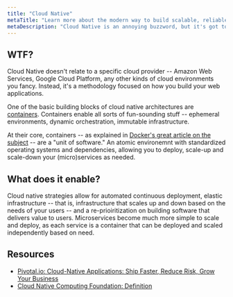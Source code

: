 ```yaml
---
title: "Cloud Native"
metaTitle: "Learn more about the modern way to build scalable, reliable software"
metaDescription: "Cloud Native is an annoying buzzword, but it's got tons of benefits -- read more."
---
```


## WTF?

Cloud Native doesn't relate to a specific cloud provider -- Amazon Web Services, Google Cloud Platform, any other kinds of cloud environments you fancy. Instead, it's a methodology focused on how you build your web applications.

<!-- make a link here -->

One of the basic building blocks of cloud native architectures are [containers](cloud-native/containers "Learn more about containers here"). Containers enable all sorts of fun-sounding stuff -- ephemeral environments, dynamic orchestration, immutable infrastructure.

At their core, containers -- as explained in [Docker's great article on the subject](https://www.docker.com/resources/what-container "Docker.com article explaining what a container is") -- are a "unit of software." An atomic environemnt with standardized operating systems and dependencies, allowing you to deploy, scale-up and scale-down your (micro)services as needed.

## What does it enable?

Cloud native strategies allow for automated continuous deployment, elastic infrastructure -- that is, infrastructure that scales up and down based on the needs of your users -- and a re-prioiritization on building software that delivers value to users. Microservices become much more simple to scale and deploy, as each service is a container that can be deployed and scaled independently based on need.

## Resources

- [Pivotal.io: Cloud-Native Applications: Ship Faster, Reduce Risk, Grow Your Business](https://pivotal.io/cloud-native "Pivotal.io article on cloud native")
- [Cloud Native Computing Foundation: Definition](https://github.com/cncf/toc/blob/master/DEFINITION.md "Cloud Native defintion on github")
